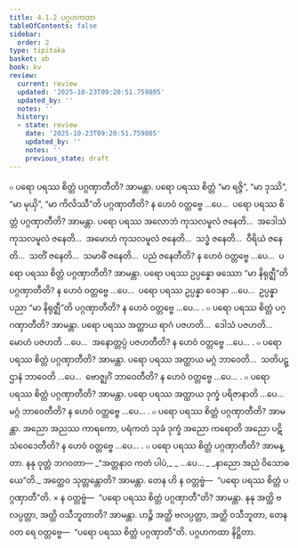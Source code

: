 ```yaml
---
title: 4.1.2 ပဂ္ဂဟကထာ
tableOfContents: false
sidebar:
  order: 2
type: tipitaka
basket: ab
book: kv
review:
  current: review
  updated: '2025-10-23T09:20:51.759805'
  updated_by: ''
  notes: ''
  history:
  - state: review
    date: '2025-10-23T09:20:51.759805'
    updated_by: ''
    notes: ''
    previous_state: draft
---
```



<ReviewStatus review={frontmatter.review} showDetails={true} />

<HypothesisAnnotation frontmatter={frontmatter} />

<DynamicBreadcrumb />

<Division number="745" book="kv" e="ch" v="32" p="381">

<Paragraph number="2361" book="kv">
๐ ပရော ပရဿ စိတ္တံ ပဂ္ဂဏှာတီတိ? အာမန္တာ. ပရော ပရဿ စိတ္တံ “မာ ရဇ္ဇိ”, “မာ ဒုဿိ”, “မာ မုယှိ”, “မာ ကိလိဿီ”တိ ပဂ္ဂဏှာတီတိ? န ဟေဝံ ဝတ္တဗ္ဗေ …ပေ…  ပရော ပရဿ စိတ္တံ ပဂ္ဂဏှာတီတိ? အာမန္တာ. ပရော ပရဿ အလောဘံ ကုသလမူလံ ဇနေတိ…  အဒေါသံ ကုသလမူလံ ဇနေတိ…  အမောဟံ ကုသလမူလံ ဇနေတိ…  သဒ္ဓံ ဇနေတိ…  ဝီရိယံ ဇနေတိ…  သတိံ ဇနေတိ…  သမာဓိံ ဇနေတိ…  ပညံ ဇနေတီတိ? န ဟေဝံ ဝတ္တဗ္ဗေ …ပေ…  ပရော ပရဿ စိတ္တံ ပဂ္ဂဏှာတီတိ? အာမန္တာ. ပရော ပရဿ ဥပ္ပန္နော ဖဿော “မာ နိရုဇ္ဈီ”တိ ပဂ္ဂဏှာတီတိ? န ဟေဝံ ဝတ္တဗ္ဗေ …ပေ…  ပရော ပရဿ ဥပ္ပန္နာ ဝေဒနာ …ပေ…  ဥပ္ပန္နာ ပညာ “မာ နိရုဇ္ဈီ”တိ ပဂ္ဂဏှာတီတိ? န ဟေဝံ ဝတ္တဗ္ဗေ …ပေ… .
</Paragraph>

<Paragraph number="2362" book="kv">
๐ ပရော ပရဿ စိတ္တံ ပဂ္ဂဏှာတီတိ? အာမန္တာ. ပရော ပရဿ အတ္ထာယ ရာဂံ ပဇဟတိ…  ဒေါသံ ပဇဟတိ…  မောဟံ ပဇဟတိ …ပေ…  အနောတ္တပ္ပံ ပဇဟတီတိ? န ဟေဝံ ဝတ္တဗ္ဗေ …ပေ… .
</Paragraph>

<Paragraph number="2363" book="kv">
๐ ပရော ပရဿ စိတ္တံ ပဂ္ဂဏှာတီတိ? အာမန္တာ. ပရော ပရဿ အတ္ထာယ မဂ္ဂံ ဘာဝေတိ…  သတိပဋ္ဌာနံ ဘာဝေတိ …ပေ…  ဗောဇ္ဈင်္ဂံ ဘာဝေတီတိ? န ဟေဝံ ဝတ္တဗ္ဗေ …ပေ… .
</Paragraph>

<Paragraph number="2364" book="kv">
๐ ပရော ပရဿ စိတ္တံ ပဂ္ဂဏှာတီတိ? အာမန္တာ. ပရော ပရဿ အတ္ထာယ ဒုက္ခံ ပရိဇာနာတိ …ပေ…  မဂ္ဂံ ဘာဝေတီတိ? န ဟေဝံ ဝတ္တဗ္ဗေ …ပေ… .
</Paragraph>

<Paragraph number="2365" book="kv">
๐ ပရော ပရဿ စိတ္တံ ပဂ္ဂဏှာတီတိ? အာမန္တာ. အညော အညဿ ကာရကော, ပရံကတံ သုခံ ဒုက္ခံ အညော ကရောတိ အညော ပဋိသံဝေဒေတီတိ? န ဟေဝံ ဝတ္တဗ္ဗေ …ပေ… .
</Paragraph>

<Paragraph number="2366" book="kv">
๐ ပရော ပရဿ စိတ္တံ ပဂ္ဂဏှာတီတိ? အာမန္တာ. နနု ဝုတ္တံ ဘဂဝတာ—
</Paragraph>

<Paragraph number="2367" type="verses" book="kv">
_“အတ္တနာဝ ကတံ ပါပံ,_  
_ …ပေ… _  
_နာညော အညံ ဝိသောဓယေ”တိ._  

</Paragraph>

<Paragraph number="2368" book="kv">
အတ္ထေဝ သုတ္တန္တောတိ? အာမန္တာ. တေန ဟိ န ဝတ္တဗ္ဗံ—  “ပရော ပရဿ စိတ္တံ ပဂ္ဂဏှာတီ”တိ.
</Paragraph>

</Division>
<Division number="746" book="kv" e="ch" v="32" p="382">

<Paragraph number="2369" book="kv">
× န ဝတ္တဗ္ဗံ—  “ပရော ပရဿ စိတ္တံ ပဂ္ဂဏှာတီ”တိ? အာမန္တာ. နနု အတ္ထိ ဗလပ္ပတ္တာ, အတ္ထိ ဝသီဘူတာတိ? အာမန္တာ. ဟဉ္စိ အတ္ထိ ဗလပ္ပတ္တာ, အတ္ထိ ဝသီဘူတာ, တေန ဝတ ရေ ဝတ္တဗ္ဗေ—  “ပရော ပရဿ စိတ္တံ ပဂ္ဂဏှာတီ”တိ.

</Paragraph>
</Division>

<Paragraph number="2370" type="center" book="kv">
ပဂ္ဂဟကထာ နိဋ္ဌိတာ.
</Paragraph>